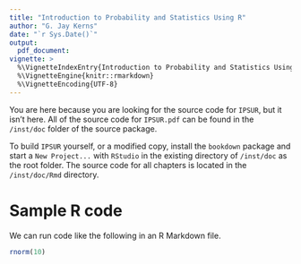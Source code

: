 ```yaml
---
title: "Introduction to Probability and Statistics Using R"
author: "G. Jay Kerns"
date: "`r Sys.Date()`"
output: 
  pdf_document:
vignette: >
  %\VignetteIndexEntry{Introduction to Probability and Statistics Using R}
  %\VignetteEngine{knitr::rmarkdown}
  %\VignetteEncoding{UTF-8}
---
```


You are here because you are looking for the source code for `IPSUR`, but it isn't here.  All of the source code for `IPSUR.pdf` can be found in the `/inst/doc` folder of the source package.

To build `IPSUR` yourself, or a modified copy, install the `bookdown` package and start a `New Project...` with `RStudio` in the existing directory of `/inst/doc` as the root folder.  The source code for all chapters is located in the `/inst/doc/Rmd` directory.

# Sample R code

We can run code like the following in an R Markdown file.

```r
rnorm(10)
```



